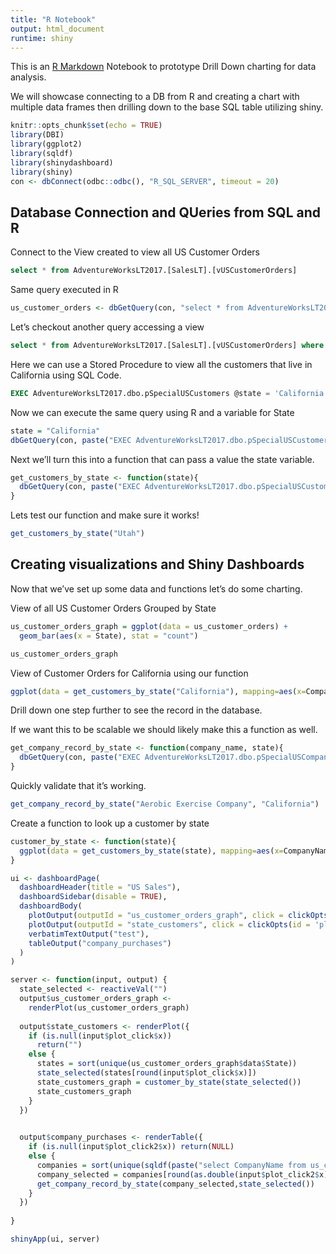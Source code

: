 ```yaml
---
title: "R Notebook"
output: html_document
runtime: shiny
---
```


This is an [R Markdown](http://rmarkdown.rstudio.com) Notebook to prototype Drill Down charting for data analysis.

We will showcase connecting to a DB from R and creating a chart with multiple data frames then drilling down to the base SQL table utilizing shiny.


```r
knitr::opts_chunk$set(echo = TRUE)
library(DBI)
library(ggplot2)
library(sqldf)
library(shinydashboard)
library(shiny)
con <- dbConnect(odbc::odbc(), "R_SQL_SERVER", timeout = 20)
```


## Database Connection and QUeries from SQL and R

Connect to the View created to view all US Customer Orders

```sql
select * from AdventureWorksLT2017.[SalesLT].[vUSCustomerOrders]

```

Same query executed in R

```r
us_customer_orders <- dbGetQuery(con, "select * from AdventureWorksLT2017.[SalesLT].[vUSCustomerOrders]")
```

Let's checkout another query accessing a view

```sql
select * from AdventureWorksLT2017.[SalesLT].[vUSCustomerOrders] where CompanyName = 'Aerobic Exercise Company'

```

Here we can use a Stored Procedure to view all the customers that live in California using SQL Code.
```sql
EXEC AdventureWorksLT2017.dbo.pSpecialUSCustomers @state = 'California'

```


Now we can execute the same query using R and a variable for State

```r
state = "California"
dbGetQuery(con, paste("EXEC AdventureWorksLT2017.dbo.pSpecialUSCustomers @state =", state))
```

Next we'll turn this into a function that can pass a value the state variable.

```r
get_customers_by_state <- function(state){
  dbGetQuery(con, paste("EXEC AdventureWorksLT2017.dbo.pSpecialUSCustomers @state =", dbQuoteString(con,state)))
}

```

Lets test our function and make sure it works!

```r
get_customers_by_state("Utah")

```



## Creating visualizations and Shiny Dashboards

Now that we've set up some data and functions let's do some charting.

View of all US Customer Orders Grouped by State

```r
us_customer_orders_graph = ggplot(data = us_customer_orders) +
  geom_bar(aes(x = State), stat = "count")

us_customer_orders_graph

```

View of Customer Orders for California using our function

```r
ggplot(data = get_customers_by_state("California"), mapping=aes(x=CompanyName, y=TotalDue)) + geom_point() + theme(axis.text.x = element_text(angle = 90))

```

Drill down one step further to see the record in the database.


If we want this to be scalable we should likely make this a function as well.

```r
get_company_record_by_state <- function(company_name, state){
  dbGetQuery(con, paste("EXEC AdventureWorksLT2017.dbo.pSpecialUSCompany @company_name = ", dbQuoteString(con,company_name), ", @state =", dbQuoteString(con,state)))
}
```

Quickly validate that it's working.

```r

get_company_record_by_state("Aerobic Exercise Company", "California")

```
Create a function to look up a customer by state
```r
customer_by_state <- function(state){
  ggplot(data = get_customers_by_state(state), mapping=aes(x=CompanyName, y=TotalDue)) + geom_point() + theme(axis.text.x = element_text(angle = 90))
}

```

```r

ui <- dashboardPage(
  dashboardHeader(title = "US Sales"),
  dashboardSidebar(disable = TRUE),
  dashboardBody(
    plotOutput(outputId = "us_customer_orders_graph", click = clickOpts(id = 'plot_click', clip = TRUE)),
    plotOutput(outputId = "state_customers", click = clickOpts(id = 'plot_click2', clip = TRUE)),
    verbatimTextOutput("test"),
    tableOutput("company_purchases")
  )
)

server <- function(input, output) {
  state_selected <- reactiveVal("")
  output$us_customer_orders_graph <-
    renderPlot(us_customer_orders_graph)
  
  output$state_customers <- renderPlot({
    if (is.null(input$plot_click$x))
      return("")
    else {
      states = sort(unique(us_customer_orders_graph$data$State))
      state_selected(states[round(input$plot_click$x)])
      state_customers_graph = customer_by_state(state_selected())
      state_customers_graph
    }
  })

  
  output$company_purchases <- renderTable({
    if (is.null(input$plot_click2$x)) return(NULL)
    else {
      companies = sort(unique(sqldf(paste("select CompanyName from us_customer_orders where State=", dbQuoteString(con,state_selected()))))$CompanyName)
      company_selected = companies[round(as.double(input$plot_click2$x))]
      get_company_record_by_state(company_selected,state_selected())
    }
  })
  
}

shinyApp(ui, server)
```
